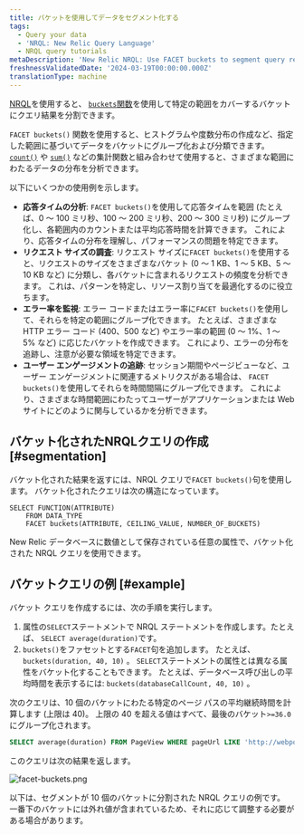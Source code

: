 ```yaml
---
title: バケットを使用してデータをセグメント化する
tags:
  - Query your data
  - 'NRQL: New Relic Query Language'
  - NRQL query tutorials
metaDescription: 'New Relic NRQL: Use FACET buckets to segment query results into groups based on numerical values, then grouped into buckets that cover a range.'
freshnessValidatedDate: '2024-03-19T00:00:00.000Z'
translationType: machine
---
```


[NRQL](/docs/query-data/nrql-new-relic-query-language/getting-started/introduction-nrql)を使用すると、 [`buckets`関数](/docs/query-your-data/nrql-new-relic-query-language/get-started/nrql-syntax-clauses-functions/#func-buckets)を使用して特定の範囲をカバーするバケットにクエリ結果を分割できます。

`FACET buckets()` 関数を使用すると、ヒストグラムや度数分布の作成など、指定した範囲に基づいてデータをバケットにグループ化および分類できます。 [`count()`](/docs/query-your-data/nrql-new-relic-query-language/get-started/nrql-syntax-clauses-functions/#func-count) や [`sum()`](/docs/query-your-data/nrql-new-relic-query-language/get-started/nrql-syntax-clauses-functions/#func-sum) などの集計関数と組み合わせて使用すると、さまざまな範囲にわたるデータの分布を分析できます。

以下にいくつかの使用例を示します。

* **応答タイムの分析**: `FACET buckets()`を使用して応答タイムを範囲 (たとえば、0 ～ 100 ミリ秒、100 ～ 200 ミリ秒、200 ～ 300 ミリ秒) にグループ化し、各範囲内のカウントまたは平均応答時間を計算できます。 これにより、応答タイムの分布を理解し、パフォーマンスの問題を特定できます。
* **リクエスト サイズの調査**: リクエスト サイズに`FACET buckets()`を使用すると、リクエストのサイズをさまざまなバケット (0 ～ 1 KB、1 ～ 5 KB、5 ～ 10 KB など) に分類し、各バケットに含まれるリクエストの頻度を分析できます。 これは、パターンを特定し、リソース割り当てを最適化するのに役立ちます。
* **エラー率を監視**: エラー コードまたはエラー率に`FACET buckets()`を使用して、それらを特定の範囲にグループ化できます。 たとえば、さまざまな HTTP エラー コード (400、500 など) やエラー率の範囲 (0 ～ 1%、1 ～ 5% など) に応じたバケットを作成できます。 これにより、エラーの分布を追跡し、注意が必要な領域を特定できます。
* **ユーザー エンゲージメントの追跡**: セッション期間やページビューなど、ユーザー エンゲージメントに関連するメトリクスがある場合は、 `FACET buckets()`を使用してそれらを時間間隔にグループ化できます。 これにより、さまざまな時間範囲にわたってユーザーがアプリケーションまたは Web サイトにどのように関与しているかを分析できます。

## バケット化されたNRQLクエリの作成 [#segmentation]

バケット化された結果を返すには、NRQL クエリで`FACET buckets()`句を使用します。 バケット化されたクエリは次の構造になっています。

```
SELECT FUNCTION(ATTRIBUTE) 
    FROM DATA_TYPE 
    FACET buckets(ATTRIBUTE, CEILING_VALUE, NUMBER_OF_BUCKETS)
```

New Relic データベースに数値として保存されている任意の属性で、バケット化された NRQL クエリを使用できます。

## バケットクエリの例 [#example]

バケット クエリを作成するには、次の手順を実行します。

1. 属性の`SELECT`ステートメントで NRQL ステートメントを作成します。たとえば、 `SELECT average(duration)`です。
2. `buckets()`をファセットとする`FACET`句を追加します。 たとえば、 `buckets(duration, 40, 10)` 。 `SELECT`ステートメントの属性とは異なる属性をバケット化することもできます。 たとえば、データベース呼び出しの平均時間を表示するには: `buckets(databaseCallCount, 40, 10)` 。

次のクエリは、10 個のバケットにわたる特定のページ パスの平均継続時間を計算します (上限は 40)。 上限の 40 を超える値はすべて、最後のバケット`>=36.0`にグループ化されます。

```sql
SELECT average(duration) FROM PageView WHERE pageUrl LIKE 'http://webportal.telco%' SINCE 1 week ago FACET buckets(duration, 40, 10)
```

このクエリは次の結果を返します。

<img
  title="facet-buckets.png"
  alt="facet-buckets.png"
  src="/images/queries-nrql_screenshot-full_facet-by-buckets-NRQL-query-builder.webp"
/>

<figcaption>
  以下は、セグメントが 10 個のバケットに分割された NRQL クエリの例です。 一番下のバケットには外れ値が含まれているため、それに応じて調整する必要がある場合があります。
</figcaption>
